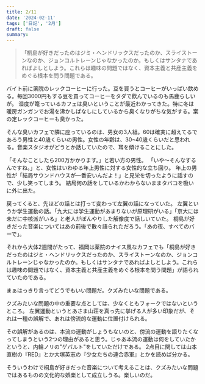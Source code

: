 ```yaml
---
title: 2/11
date: '2024-02-11'
tags: ['日記', '2月']
draft: false
summary: 
---
```

<blockquote class="p-4 my-4 border-s-4 border-gray-300 bg-gray-50 dark:border-gray-500 dark:bg-gray-800">
<p class=" text-sm not-italic  leading-relaxed text-gray-900 dark:text-white">「桐島が好きだったのはジミ・ヘンドリックスだったのか、スライストーンなのか、ジョンコルトレーンじゃなかったのか。もしくはサンタナであればよしとしよう。これらは趣味の問題ではなく、資本主義と共産主義をめぐる根本を問う問題である。</p>
</blockquote>

バイト前に薬院のレックコーヒーに行った。豆を買うとコーヒーがいっぱい飲める。毎回3000円もする豆を買ってコーヒーをタダで飲んでいるのも馬鹿らしいが。
湿度が篭っているカフェは臭いということが最近わかってきた。特に冬は暖房ガンガンでお湯を沸かしぱなしにしているから臭くなりがちな気がする。案の定レックコーヒーも臭かった。

そんな臭いカフェで隣に座っているのは、男女の3人組。60は確実に超えてるであろう男性と40歳くらいの男性。女性の年齢は、30~40歳くらいだと思われる。音楽スタジオがどうとか話していたので、耳を傾けることにした。

「そんなことしたら200万かかります。」と若い方の男性。
「いや〜そんなするんですね。」と、女性はいわゆる年上男性に対する女性的な立ち回り。
年上の男性が「結局サウンドハウスが一番安いんだよ！」と見栄を切ったように話すので、少し笑ってしまう。
結局何の話をしているかわからないままタバコを吸いに外に出た。


戻ってくると、先ほどの話とは打って変わって左翼の話になっていた。
左翼というか学生運動の話。「九大には学生運動があまりないが原理研がいる」「京大には未だに中核派がいる」と老人がぼんやりした解像度で話しいていた。
桐島が好きだった音楽についてはあの前後で散々語られただろう。「あの夜、すべてのバーで」。

それから大体2週間がたって、福岡は薬院のナイス風なカフェでも「桐島が好きだったのはジミ・ヘンドリックスだったのか、スライストーンなのか、ジョンコルトレーンじゃなかったのか。もしくはサンタナであればよしとしよう。これらは趣味の問題ではなく、資本主義と共産主義をめぐる根本を問う問題」が語られていたのである。

まぁはっきり言ってどうでもいい問題だ。クズみたいな問題である。

クズみたいな問題の中の重要な点としては、少なくともフォークではないというところ。
左翼運動というとあさま山荘を真っ先に挙げる人が多い印象だが、それは一種の誤解で、あれは傍流的な運動に位置付けられる。

その誤解があるのは、本流の運動がしょうもないのと、傍流の運動を語りたくなってしまうという2つの理由があると思う。じゃあ本流の運動は何をしていたかというと、内輪ノリの"ゲバルト"をしていただけである。
2点目に関しては山本直樹の『RED』とか大塚英志の『少女たちの連合赤軍』とかを読めば分かる。

そういうわけで桐島が好きだった音楽について考えることは、クズみたいな問題ではあるものの文化的な娯楽として成立しうる。楽しいのだ。